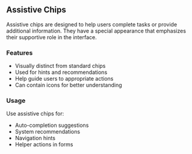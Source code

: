 ## Assistive Chips

Assistive chips are designed to help users complete tasks or provide additional information. They have a special appearance that emphasizes their supportive role in the interface.

### Features

- Visually distinct from standard chips
- Used for hints and recommendations
- Help guide users to appropriate actions
- Can contain icons for better understanding

### Usage

Use assistive chips for:
- Auto-completion suggestions
- System recommendations
- Navigation hints
- Helper actions in forms
